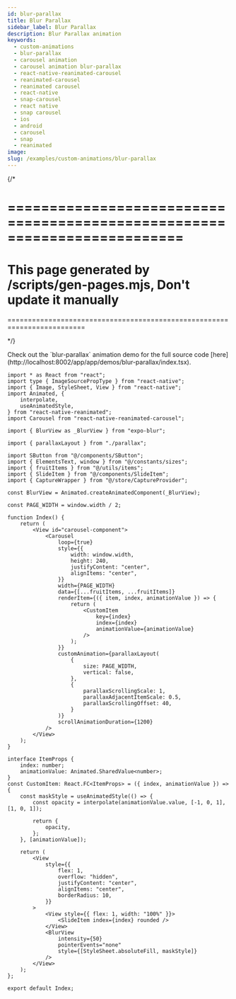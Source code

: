 ```yaml
---
id: blur-parallax
title: Blur Parallax
sidebar_label: Blur Parallax
description: Blur Parallax animation
keywords:
  - custom-animations
  - blur-parallax
  - carousel animation
  - carousel animation blur-parallax
  - react-native-reanimated-carousel
  - reanimated-carousel
  - reanimated carousel
  - react-native
  - snap-carousel
  - react native
  - snap carousel
  - ios
  - android
  - carousel
  - snap
  - reanimated
image:
slug: /examples/custom-animations/blur-parallax
---
```


{/* 

=========================================================================
=========================================================================
This page generated by /scripts/gen-pages.mjs, Don't update it manually 
=========================================================================
=========================================================================

*/}


<Callout emoji="👾">
  Check out the `blur-parallax` animation demo for the full source code [here](http://localhost:8002/app/app/demos/blur-parallax/index.tsx).
</Callout>


<Page pagePath='/demos/custom-animations/blur-parallax' />

```tsx copy
import * as React from "react";
import type { ImageSourcePropType } from "react-native";
import { Image, StyleSheet, View } from "react-native";
import Animated, {
	interpolate,
	useAnimatedStyle,
} from "react-native-reanimated";
import Carousel from "react-native-reanimated-carousel";

import { BlurView as _BlurView } from "expo-blur";

import { parallaxLayout } from "./parallax";

import SButton from "@/components/SButton";
import { ElementsText, window } from "@/constants/sizes";
import { fruitItems } from "@/utils/items";
import { SlideItem } from "@/components/SlideItem";
import { CaptureWrapper } from "@/store/CaptureProvider";

const BlurView = Animated.createAnimatedComponent(_BlurView);

const PAGE_WIDTH = window.width / 2;

function Index() {
	return (
		<View id="carousel-component">
			<Carousel
				loop={true}
				style={{
					width: window.width,
					height: 240,
					justifyContent: "center",
					alignItems: "center",
				}}
				width={PAGE_WIDTH}
				data={[...fruitItems, ...fruitItems]}
				renderItem={({ item, index, animationValue }) => {
					return (
						<CustomItem
							key={index}
							index={index}
							animationValue={animationValue}
						/>
					);
				}}
				customAnimation={parallaxLayout(
					{
						size: PAGE_WIDTH,
						vertical: false,
					},
					{
						parallaxScrollingScale: 1,
						parallaxAdjacentItemScale: 0.5,
						parallaxScrollingOffset: 40,
					}
				)}
				scrollAnimationDuration={1200}
			/>
		</View>
	);
}

interface ItemProps {
	index: number;
	animationValue: Animated.SharedValue<number>;
}
const CustomItem: React.FC<ItemProps> = ({ index, animationValue }) => {
	const maskStyle = useAnimatedStyle(() => {
		const opacity = interpolate(animationValue.value, [-1, 0, 1], [1, 0, 1]);

		return {
			opacity,
		};
	}, [animationValue]);

	return (
		<View
			style={{
				flex: 1,
				overflow: "hidden",
				justifyContent: "center",
				alignItems: "center",
				borderRadius: 10,
			}}
		>
			<View style={{ flex: 1, width: "100%" }}>
				<SlideItem index={index} rounded />
			</View>
			<BlurView
				intensity={50}
				pointerEvents="none"
				style={[StyleSheet.absoluteFill, maskStyle]}
			/>
		</View>
	);
};

export default Index;

```